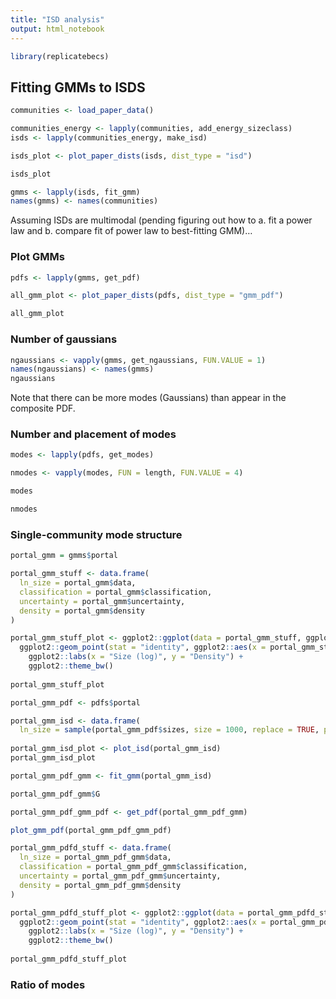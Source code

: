 ```yaml
---
title: "ISD analysis"
output: html_notebook
---
```

```r
library(replicatebecs)
```

## Fitting GMMs to ISDS

```r
communities <- load_paper_data()

communities_energy <- lapply(communities, add_energy_sizeclass)
isds <- lapply(communities_energy, make_isd)

isds_plot <- plot_paper_dists(isds, dist_type = "isd")

isds_plot

gmms <- lapply(isds, fit_gmm)
names(gmms) <- names(communities)
```


Assuming ISDs are multimodal (pending figuring out how to a. fit a power law and b. compare fit of power law to best-fitting GMM)...

### Plot GMMs

```r

pdfs <- lapply(gmms, get_pdf)

all_gmm_plot <- plot_paper_dists(pdfs, dist_type = "gmm_pdf")

all_gmm_plot

```

### Number of gaussians

```r
ngaussians <- vapply(gmms, get_ngaussians, FUN.VALUE = 1)
names(ngaussians) <- names(gmms)
ngaussians
```

Note that there can be more modes (Gaussians) than appear in the composite PDF. 

### Number and placement of modes
```r

modes <- lapply(pdfs, get_modes)

nmodes <- vapply(modes, FUN = length, FUN.VALUE = 4)

modes

nmodes
```

### Single-community mode structure




```r
portal_gmm = gmms$portal

portal_gmm_stuff <- data.frame(
  ln_size = portal_gmm$data,
  classification = portal_gmm$classification,
  uncertainty = portal_gmm$uncertainty,
  density = portal_gmm$density
)

portal_gmm_stuff_plot <- ggplot2::ggplot(data = portal_gmm_stuff, ggplot2::aes(x = ln_size, y = density)) +
  ggplot2::geom_point(stat = "identity", ggplot2::aes(x = portal_gmm_stuff$ln_size, y = portal_gmm_stuff$density), colour = portal_gmm_stuff$classification, size = portal_gmm_stuff$uncertainty) + 
    ggplot2::labs(x = "Size (log)", y = "Density") +
    ggplot2::theme_bw()
  
portal_gmm_stuff_plot

```


```r

portal_gmm_pdf <- pdfs$portal

portal_gmm_isd <- data.frame(
  ln_size = sample(portal_gmm_pdf$sizes, size = 1000, replace = TRUE, prob = portal_gmm_pdf$density))
  
portal_gmm_isd_plot <- plot_isd(portal_gmm_isd)
portal_gmm_isd_plot

portal_gmm_pdf_gmm <- fit_gmm(portal_gmm_isd)

portal_gmm_pdf_gmm$G

portal_gmm_pdf_gmm_pdf <- get_pdf(portal_gmm_pdf_gmm)

plot_gmm_pdf(portal_gmm_pdf_gmm_pdf)

portal_gmm_pdfd_stuff <- data.frame(
  ln_size = portal_gmm_pdf_gmm$data,
  classification = portal_gmm_pdf_gmm$classification,
  uncertainty = portal_gmm_pdf_gmm$uncertainty,
  density = portal_gmm_pdf_gmm$density
)

portal_gmm_pdfd_stuff_plot <- ggplot2::ggplot(data = portal_gmm_pdfd_stuff, ggplot2::aes(x = ln_size, y = density)) +
  ggplot2::geom_point(stat = "identity", ggplot2::aes(x = portal_gmm_pdfd_stuff$ln_size, y = portal_gmm_pdfd_stuff$density), colour = portal_gmm_pdfd_stuff$classification, size = portal_gmm_pdfd_stuff$uncertainty) + 
    ggplot2::labs(x = "Size (log)", y = "Density") +
    ggplot2::theme_bw()
  
portal_gmm_pdfd_stuff_plot
```
### Ratio of modes
